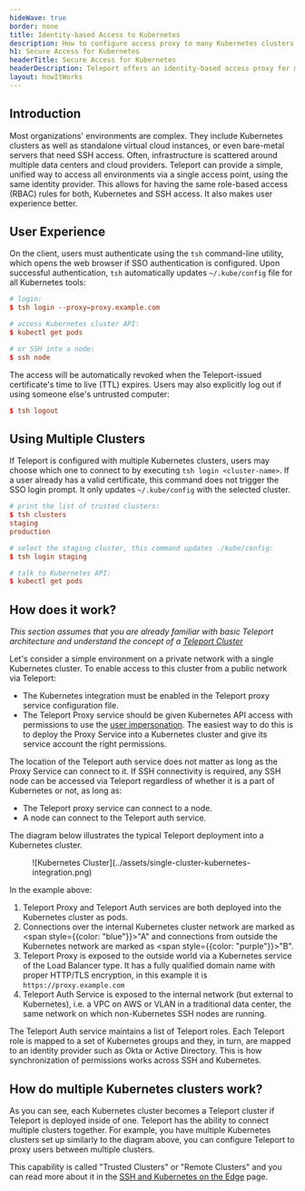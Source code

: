 ```yaml
---
hideWave: true
border: none
title: Identity-based Access to Kubernetes
description: How to configure access proxy to many Kubernetes clusters using Teleport
h1: Secure Access for Kubernetes
headerTitle: Secure Access for Kubernetes
headerDescription: Teleport offers an identity-based access proxy for multiple Kubernetes clusters. User certificates are issued after their identities are validated by single sign-on (SSO) providers such as Okta, Github, Google Apps and others.
layout: howItWorks
---
```


## Introduction

Most organizations' environments are complex. They include Kubernetes clusters
as well as standalone virtual cloud instances, or even bare-metal servers that
need SSH access. Often, infrastructure is scattered around multiple data
centers and cloud providers. Teleport can provide a simple, unified way to
access all environments via a single access point, using the same identity
provider. This allows for having the same role-based access (RBAC) rules for
both, Kubernetes and SSH access. It also makes user experience better.

## User Experience

On the client, users must authenticate using the `tsh` command-line
utility, which opens the web browser if SSO authentication is configured. Upon
successful authentication, `tsh` automatically updates
`~/.kube/config` file for all Kubernetes tools:

```toml
# login:
$ tsh login --proxy=proxy.example.com

# access Kubernetes cluster API:
$ kubectl get pods

# or SSH into a node:
$ ssh node
```

The access will be automatically revoked when the Teleport-issued certificate's
time to live (TTL) expires. Users may also explicitly log out if using someone
else's untrusted computer:

```toml
$ tsh logout
```

## Using Multiple Clusters

If Teleport is configured with multiple Kubernetes clusters, users may
choose which one to connect to by executing `tsh login <cluster-name>`. 
If a user already has a valid certificate, this command does not trigger 
the SSO login prompt. It only updates `~/.kube/config` with the selected 
cluster.

```toml
# print the list of trusted clusters:
$ tsh clusters
staging
production

# select the staging cluster, this command updates ./kube/config:
$ tsh login staging

# talk to Kubernetes API:
$ kubectl get pods
```

## How does it work?

_This section assumes that you are already familiar with basic Teleport architecture and understand the 
concept of a [Teleport Cluster](../)_
    
Let's consider a simple environment on a private network with a single
Kubernetes cluster. To enable access to this cluster from a public network via
Teleport:

* The Kubernetes integration must be enabled in the Teleport proxy service configuration file.
* The Teleport Proxy service should be given Kubernetes API access with permissions to use 
  the [user impersonation](https://kubernetes.io/docs/reference/access-authn-authz/authentication/#user-impersonation).
  The easiest way to do this is to deploy the Proxy Service into a Kubernetes
  cluster and give its service account the right permissions.

The location of the Teleport auth service does not matter as long as the Proxy
Service can connect to it. If SSH connectivity is required, any SSH node can be
accessed via Teleport regardless of whether it is a part of Kubernetes or not,
as long as:

* The Teleport proxy service can connect to a node.
* A node can connect to the Teleport auth service.

The diagram below illustrates the typical Teleport deployment into a Kubernetes cluster.

<Figure
  caption="Figure 1: Single-cluster Kubernetes Integration"
  width={626} height={532}
  imagePositioning="left"
  xMargin={0}
>
    ![Kubernetes Cluster](../assets/single-cluster-kubernetes-integration.png)
</Figure>


In the example above:

1. Teleport Proxy and Teleport Auth services are both deployed into the Kubernetes cluster as pods.
2. Connections over the internal Kubernetes cluster network are marked as <span style={{color: "blue"}}>"A"</span> 
   and connections from outside the Kubernetes network are marked as <span style={{color: "purple"}}>"B"</span>.
3. Teleport Proxy is exposed to the outside world via a Kubernetes service of
   the Load Balancer type. It has a fully qualified domain name with proper
   HTTP/TLS encryption, in this example it is `https://proxy.example.com`
4. Teleport Auth Service is exposed to the internal network (but external to
   Kubernetes), i.e. a VPC on AWS or VLAN in a traditional data center, the
   same network on which non-Kubernetes SSH nodes are running.

The Teleport Auth service maintains a list of Teleport roles. Each Teleport
role is mapped to a set of Kubernetes groups and they, in turn, are mapped to
an identity provider such as Okta or Active Directory. This is how
synchronization of permissions works across SSH and Kubernetes.

## How do multiple Kubernetes clusters work?

As you can see, each Kubernetes cluster becomes a Teleport cluster if Teleport
is deployed inside of one.  Teleport has the ability to connect multiple
clusters together. For example, you have multiple Kubernetes clusters set up
similarly to the diagram above, you can configure Teleport to proxy users
between multiple clusters.

This capability is called "Trusted Clusters" or "Remote Clusters" and you can read 
more about it in the [SSH and Kubernetes on the Edge](../ssh-kubernetes-access-on-the-edge) page.
